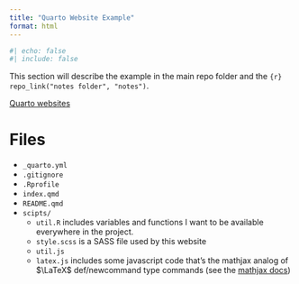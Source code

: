 ```yaml
---
title: "Quarto Website Example"
format: html
---
```


```r
#| echo: false
#| include: false
```

This section will describe the example in the main repo folder and the `{r} repo_link("notes folder", "notes")`.

[Quarto websites](https://quarto.org/docs/websites/)

# Files

- `_quarto.yml`
- `.gitignore`
- `.Rprofile`
- `index.qmd`
- `README.qmd`
- `scipts/`
    - `util.R` includes variables and functions I want to be available everywhere in the project.
    - `style.scss` is a SASS file used by this website
    - `util.js`
    - `latex.js` includes some javascript code that's the mathjax analog of $\LaTeX$ def/newcommand type commands (see the [mathjax docs](https://docs.mathjax.org/en/latest/input/tex/macros.html))



